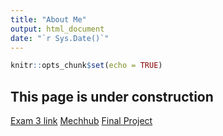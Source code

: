 ```yaml
---
title: "About Me"
output: html_document
date: "`r Sys.Date()`"
---
```


```r
knitr::opts_chunk$set(echo = TRUE)
```

## This page is under construction

[Exam 3 link](Exam\ 3)
[Mechhub](Mechhub)
[Final Project](Final\ Project)